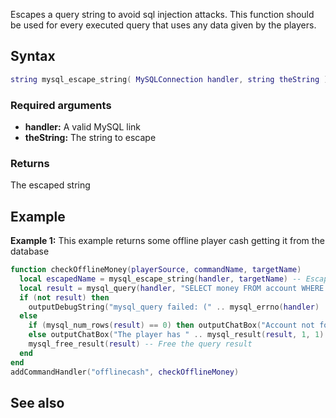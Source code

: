 <pageclass class="#AA7592" subcaption="MTA-MySQL Module"></pageclass>

{{ModuleFunction|MTA-MySQL}}
Escapes a query string to avoid sql injection attacks. This function should be used for every executed query that uses any data given by the players.

==Syntax==
<syntaxhighlight lang="lua">
string mysql_escape_string( MySQLConnection handler, string theString )
</syntaxhighlight>
===Required arguments===
* '''handler:''' A valid MySQL link
* '''theString:''' The string to escape

===Returns===
The escaped string

==Example==
'''Example 1:''' This example returns some offline player cash getting it from the database
<syntaxhighlight lang="lua">
function checkOfflineMoney(playerSource, commandName, targetName)
  local escapedName = mysql_escape_string(handler, targetName) -- Escape the string to avoid security holes
  local result = mysql_query(handler, "SELECT money FROM account WHERE name='" .. escapedName .. "'")
  if (not result) then
    outputDebugString("mysql_query failed: (" .. mysql_errno(handler) .. ") " .. mysql_error(handler)) -- Some error occurred
  else
    if (mysql_num_rows(result) == 0) then outputChatBox("Account not found", playerSource) -- We haven't results with that name
    else outputChatBox("The player has " .. mysql_result(result, 1, 1) .. "$", playerSource) end -- Send the money information
    mysql_free_result(result) -- Free the query result
  end
end
addCommandHandler("offlinecash", checkOfflineMoney)
</syntaxhighlight>

==See also==
{{Modules/MTA-MySQL/Handler_functions}}